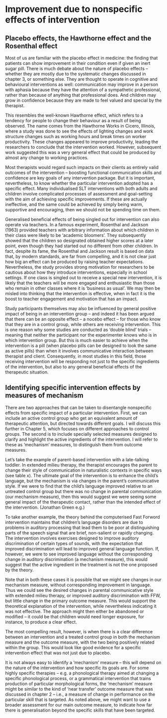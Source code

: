 # Improvement due to nonspecific effects of intervention

## Placebo effects, the Hawthorne effect and the Rosenthal effect

Most of us are familiar with the placebo effect in medicine: the finding that patients can show improvement in their condition even if given an inert sugar pill. There is much debate about the nature of placebo effects – whether they are mostly due to the systematic changes discussed in chapter 3, or something else. They are thought to operate in cognitive and behavioural interventions as well: communication may improve in a person with aphasia because they have the attention of a sympathetic professional, rather than because of anything that professional does. And children may grow in confidence because they are made to feel valued and special by the therapist. 

This resembles the well-known Hawthorne effect, which refers to a tendency for people to change their behaviour as a result of being observed. The name comes from the Hawthorne Works in Cicero, Illinois, where a study was done to see the effects of lighting changes and work structure changes such as working hours and break times on worker productivity. These changes appeared to improve productivity, leading the researchers to conclude that the intervention worked. However, subsequent work suggested this was a very general effect that could be produced by almost any change to working practices.  

Most therapists would regard such impacts on their clients as entirely valid outcomes of the intervention – boosting functional communication skills and confidence are key goals of any intervention package. But it is important, nevertheless, to know whether the particular intervention adopted has a specific effect. Many individualised SLT interventions with both adults and children involve complicated processes of assessment and goal-setting with the aim of achieving specific improvements. If these are actually ineffective, and the same could be achieved by simply being warm, supportive and encouraging, then we should not be spending time on them. 

Generalised beneficial effects of being singled out for intervention can also operate via teachers. In a famous experiment, Rosenthal and Jackson (1963) provided teachers with arbitrary information about which children in their class were likely to be 'academic bloomers'. They subsequently showed that the children so designated obtained higher scores at a later point, even though they had started out no different from other children. In fact, despite its fame, the Rosenthal and Jackson result is based on data that, by modern standards, are far from compelling, and it is not clear just how big an effect can be produced by raising teacher expectations. Nevertheless, the study provides strong motivation for researchers to be cautious about how they introduce interventions, especially in school settings. If one class is singled out to receive a special new intervention, it is likely that the teachers will be more engaged and enthusiastic than those who remain in other classes where it is 'business as usual'. We may then be misled into thinking that the intervention is effective, when in fact it is the boost to teacher engagement and motivation that has an impact.

Study participants themselves may also be influenced by general positive impact of being in an intervention group – and indeed it has been argued that there can be an opposite effect – a nocebo effect – for those who know that they are in a control group, while others are receiving intervention. This is one reason why some studies are conducted as 'double blind' trials – meaning that neither the participant nor the experimenter knows who is in which intervention group. But this is much easier to achieve when the intervention is a pill (when placebo pills can be designed to look the same as active pills) than when it involves communicative interaction between therapist and client. Consequently, in most studies in this field, those receiving intervention will be responding not just to the specific ingredients of the intervention, but also to any general beneficial effects of the therapeutic situation.

## Identifying specific intervention effects by measures of mechanism

There are two approaches that can be taken to disentangle nonspecific effects from specific impact of a particular intervention. First, we can include an active control group who get an equivalent amount of therapeutic attention, but directed towards different goals.  I will discuss this further in Chapter 5, which focuses on different approaches to control groups. The second is to include specially selected measures designed to clarify and highlight the active ingredients of the intervention. I will refer to these as 'mechanism' measures, to distinguish them from outcome measures.

Let's take the example of parent-based intervention with a late-talking toddler. In extended milieu therapy, the therapist encourages the parent to change their style of communication in naturalistic contexts in specific ways (see table x).  The ultimate goal of the intervention is to enhance the child's language, but the mechanism is via changes in the parent's communicative style. If we were to find that the child's language improved relative to an untreated control group but there was no change in parental communication (our mechanism measure), then this would suggest we were seeing some general impact of the therapeutic contact, rather than the intended effect of the intervention.
(Jonathan Green e.g.)

To take another example, the theory behind the computerised Fast Forword intervention maintains that children's language disorders are due to problems in auditory processing that lead them to be poor at distinguishing parts of the speech signal that are brief, non-salient or rapidly changing. The intervention involves exercises designed to improve auditory discrimination of certain types of sounds, with the expectation that improved discrimination will lead to improved general language function. If, however, we were to see improved language without the corresponding change in auditory discrimination (a mechanism measure), this would suggest that the active ingredient in the treatment is not the one proposed by the theory.

Note that in both these cases it is possible that we might see changes in our mechanism measure, without corresponding improvement in language. Thus we could see the desired changes in parental communicative style with extended milieu therapy, or improved auditory discrimination with FFW, but little change in the primary outcome measure. This would support the theoretical explanation of the intervention, while nevertheless indicating it was not effective. The approach might then either be abandoned or modified – it could be that children would need longer exposure, for instance, to produce a clear effect. 

The most compelling result, however, is when there is a clear difference between an intervention and a treated control group in both the mechanism measure and the outcome measure, with the two being positively related within the group. This would look like good evidence for a specific intervention effect that was not just due to placebo.

It is not always easy to identify a 'mechanism' measure – this will depend on the nature of the intervention and how specific its goals are. For some highly specific therapies – e.g. a phonological therapy aimed at changing a specific phonological process, or a grammatical intervention that trains production of particular morphological forms, the 'mechanism' measure might be similar to the kind of 'near transfer' outcome measure that was discussed in chapter 2 – i.e., a measure of change in performance on the particular skill that is targeted. As noted above, we might want to use a broader assessment for our main outcome measure, to indicate how far there is generalisation beyond the specific skills that have been targeted.
 
